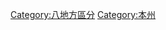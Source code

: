 {{日本地理區劃}}
{{Commons category|Kansai region}}
{{Catmore}}

[[Category:八地方區分|Category:八地方區分]]
[[Category:本州|Category:本州]]